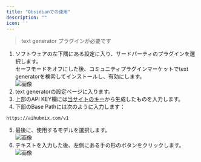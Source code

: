 ```yaml
---
title: "Obsidianでの使用"
description: ""
icon: ''
---
```


> text generator プラグインが必要です

1. ソフトウェアの左下隅にある設定に入り、サードパーティのプラグインを選択します。  
セーフモードをオフにした後、コミュニティプラグインマーケットでtext generatorを検索してインストールし、有効にします。  
![画像](/media/en/obsidian1.png)  
2. text generatorの設定ページに入ります。  
3. 上部のAPI KEY欄には[当サイトのキー](https://aihubmix.com/token)から生成したものを入力します。  
4. 下部のBase Pathには次のように入力します：
```
https://aihubmix.com/v1
```
5. 最後に、使用するモデルを選択します。  
![画像](/media/en/obsidian2.png)  
6. テキストを入力した後、左側にある手の形のボタンをクリックします。  
![画像](/media/en/obsidian3.png)